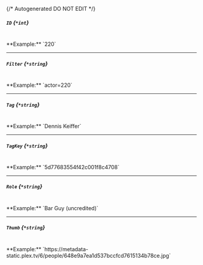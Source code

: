 {/* Autogenerated DO NOT EDIT  */}
##### `ID` *{`*int`}*
<br/>
**Example:** `220`

---
##### `Filter` *{`*string`}*
<br/>
**Example:** `actor=220`

---
##### `Tag` *{`*string`}*
<br/>
**Example:** `Dennis Keiffer`

---
##### `TagKey` *{`*string`}*
<br/>
**Example:** `5d77683554f42c001f8c4708`

---
##### `Role` *{`*string`}*
<br/>
**Example:** `Bar Guy (uncredited)`

---
##### `Thumb` *{`*string`}*
<br/>
**Example:** `https://metadata-static.plex.tv/6/people/648e9a7ea1d537bccfcd7615134b78ce.jpg`


